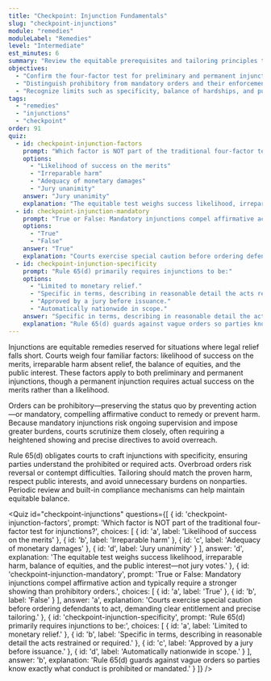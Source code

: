 ```yaml
---
title: "Checkpoint: Injunction Fundamentals"
slug: "checkpoint-injunctions"
module: "remedies"
moduleLabel: "Remedies"
level: "Intermediate"
est_minutes: 6
summary: "Review the equitable prerequisites and tailoring principles that govern injunctive relief."
objectives:
  - "Confirm the four-factor test for preliminary and permanent injunctions."
  - "Distinguish prohibitory from mandatory orders and their enforcement."
  - "Recognize limits such as specificity, balance of hardships, and public interest."
tags:
  - "remedies"
  - "injunctions"
  - "checkpoint"
order: 91
quiz:
  - id: checkpoint-injunction-factors
    prompt: "Which factor is NOT part of the traditional four-factor test for injunctions?"
    options:
      - "Likelihood of success on the merits"
      - "Irreparable harm"
      - "Adequacy of monetary damages"
      - "Jury unanimity"
    answer: "Jury unanimity"
    explanation: "The equitable test weighs success likelihood, irreparable harm, balance of equities, and the public interest—not jury votes."
  - id: checkpoint-injunction-mandatory
    prompt: "True or False: Mandatory injunctions compel affirmative action and typically require a stronger showing than prohibitory orders."
    options:
      - "True"
      - "False"
    answer: "True"
    explanation: "Courts exercise special caution before ordering defendants to act, demanding clear entitlement and precise tailoring."
  - id: checkpoint-injunction-specificity
    prompt: "Rule 65(d) primarily requires injunctions to be:"
    options:
      - "Limited to monetary relief."
      - "Specific in terms, describing in reasonable detail the acts restrained or required."
      - "Approved by a jury before issuance."
      - "Automatically nationwide in scope."
    answer: "Specific in terms, describing in reasonable detail the acts restrained or required."
    explanation: "Rule 65(d) guards against vague orders so parties know exactly what conduct is prohibited or mandated."
---
```


Injunctions are equitable remedies reserved for situations where legal relief falls short. Courts weigh four familiar factors: likelihood of success on the merits, irreparable harm absent relief, the balance of equities, and the public interest. These factors apply to both preliminary and permanent injunctions, though a permanent injunction requires actual success on the merits rather than a likelihood.

Orders can be prohibitory—preserving the status quo by preventing action—or mandatory, compelling affirmative conduct to remedy or prevent harm. Because mandatory injunctions risk ongoing supervision and impose greater burdens, courts scrutinize them closely, often requiring a heightened showing and precise directives to avoid overreach.

Rule 65(d) obligates courts to craft injunctions with specificity, ensuring parties understand the prohibited or required acts. Overbroad orders risk reversal or contempt difficulties. Tailoring should match the proven harm, respect public interests, and avoid unnecessary burdens on nonparties. Periodic review and built-in compliance mechanisms can help maintain equitable balance.

<Quiz id="checkpoint-injunctions" questions={[
  {
    id: 'checkpoint-injunction-factors',
    prompt: 'Which factor is NOT part of the traditional four-factor test for injunctions?',
    choices: [
      { id: 'a', label: 'Likelihood of success on the merits' },
      { id: 'b', label: 'Irreparable harm' },
      { id: 'c', label: 'Adequacy of monetary damages' },
      { id: 'd', label: 'Jury unanimity' }
    ],
    answer: 'd',
    explanation:
      'The equitable test weighs success likelihood, irreparable harm, balance of equities, and the public interest—not jury votes.'
  },
  {
    id: 'checkpoint-injunction-mandatory',
    prompt: 'True or False: Mandatory injunctions compel affirmative action and typically require a stronger showing than prohibitory orders.',
    choices: [
      { id: 'a', label: 'True' },
      { id: 'b', label: 'False' }
    ],
    answer: 'a',
    explanation:
      'Courts exercise special caution before ordering defendants to act, demanding clear entitlement and precise tailoring.'
  },
  {
    id: 'checkpoint-injunction-specificity',
    prompt: 'Rule 65(d) primarily requires injunctions to be:',
    choices: [
      { id: 'a', label: 'Limited to monetary relief.' },
      { id: 'b', label: 'Specific in terms, describing in reasonable detail the acts restrained or required.' },
      { id: 'c', label: 'Approved by a jury before issuance.' },
      { id: 'd', label: 'Automatically nationwide in scope.' }
    ],
    answer: 'b',
    explanation:
      'Rule 65(d) guards against vague orders so parties know exactly what conduct is prohibited or mandated.'
  }
]} />
